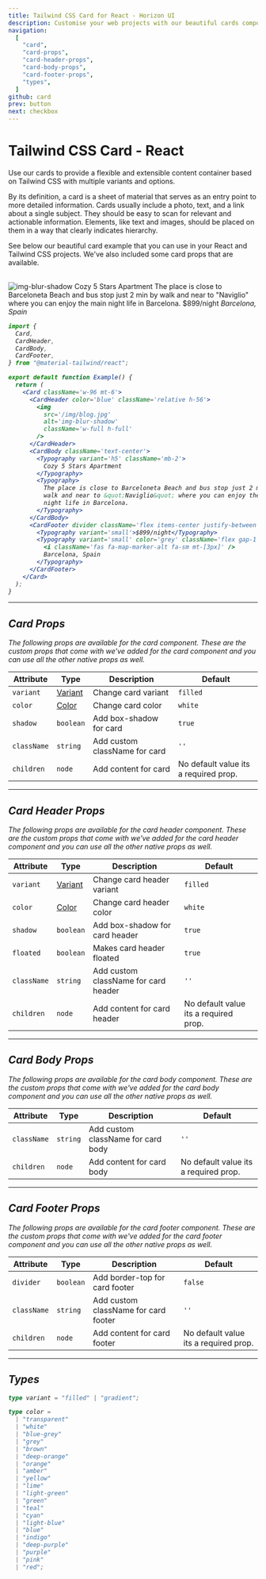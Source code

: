 ```yaml
---
title: Tailwind CSS Card for React - Horizon UI
description: Customise your web projects with our beautiful cards component for Tailwind CSS and React using Material Design guidelines.
navigation:
  [
    "card",
    "card-props",
    "card-header-props",
    "card-body-props",
    "card-footer-props",
    "types",
  ]
github: card
prev: button
next: checkbox
---
```


# Tailwind CSS Card - React

Use our cards to provide a flexible and extensible content container based on Tailwind CSS with multiple variants and options.

By its definition, a card is a sheet of material that serves as an entry point to more detailed information. Cards usually include a photo, text, and a link about a single subject. They should be easy to scan for relevant and actionable information. Elements, like text and images, should be placed on them in a way that clearly indicates hierarchy.

See below our beautiful card example that you can use in your React and Tailwind CSS projects. We've also included some card props that are available.

<br />

<ComponentCard id='card'>
  <Card className='w-96 mt-6'>
    <CardHeader color='blue' className='relative h-56'>
      <Image src='/img/blog.jpg' alt='img-blur-shadow' layout='fill' />
    </CardHeader>
    <CardBody className='text-center'>
      <Typography variant='h5' color='blue-grey' className='mb-2'>
        <span>Cozy 5 Stars Apartment</span>
      </Typography>
      <Typography>
        The place is close to Barceloneta Beach and bus stop just 2 min by walk
        and near to &quot;Naviglio&quot; where you can enjoy the main night life
        in Barcelona.
      </Typography>
    </CardBody>
    <CardFooter
      divider
      className='flex items-center justify-between py-3 -mt-4'>
      <Typography variant='small'>$899/night</Typography>
      <Typography variant='small' color='grey' className='flex gap-1'>
        <i className='fas fa-map-marker-alt fa-sm mt-[3px]' />
        <span>Barcelona, Spain</span>
      </Typography>
    </CardFooter>
  </Card>
</ComponentCard>

```jsx showLineNumbers
import {
  Card,
  CardHeader,
  CardBody,
  CardFooter,
} from "@material-tailwind/react";

export default function Example() {
  return (
    <Card className='w-96 mt-6'>
      <CardHeader color='blue' className='relative h-56'>
        <img
          src='/img/blog.jpg'
          alt='img-blur-shadow'
          className='w-full h-full'
        />
      </CardHeader>
      <CardBody className='text-center'>
        <Typography variant='h5' className='mb-2'>
          Cozy 5 Stars Apartment
        </Typography>
        <Typography>
          The place is close to Barceloneta Beach and bus stop just 2 min by
          walk and near to &quot;Naviglio&quot; where you can enjoy the main
          night life in Barcelona.
        </Typography>
      </CardBody>
      <CardFooter divider className='flex items-center justify-between py-3'>
        <Typography variant='small'>$899/night</Typography>
        <Typography variant='small' color='grey' className='flex gap-1'>
          <i className='fas fa-map-marker-alt fa-sm mt-[3px]' />
          Barcelona, Spain
        </Typography>
      </CardFooter>
    </Card>
  );
}
```

---

## Card Props

<span id='card-props' className='scroll-mt-48' />
The following props are available for the card component. These are the custom props
that come with we've added for the card component and you can use all the other native
props as well.

| Attribute   | Type                       | Description                   | Default                               |
| ----------- | -------------------------- | ----------------------------- | ------------------------------------- |
| `variant`   | [Variant](#types)          | Change card variant           | <Code small>filled</Code>             |
| `color`     | [Color](#types)            | Change card color             | <Code small>white</Code>              |
| `shadow`    | <Code small>boolean</Code> | Add box-shadow for card       | <Code small>true</Code>               |
| `className` | <Code small>string</Code>  | Add custom className for card | `''`                                  |
| `children`  | <Code small>node</Code>    | Add content for card          | No default value its a required prop. |

---

## Card Header Props

<span id='card-header-props' className='scroll-mt-48' />
The following props are available for the card header component. These are the custom
props that come with we've added for the card header component and you can use all
the other native props as well.

| Attribute   | Type                       | Description                          | Default                               |
| ----------- | -------------------------- | ------------------------------------ | ------------------------------------- |
| `variant`   | [Variant](#types)          | Change card header variant           | <Code small>filled</Code>             |
| `color`     | [Color](#types)            | Change card header color             | <Code small>white</Code>              |
| `shadow`    | <Code small>boolean</Code> | Add box-shadow for card header       | <Code small>true</Code>               |
| `floated`   | <Code small>boolean</Code> | Makes card header floated            | <Code small>true</Code>               |
| `className` | <Code small>string</Code>  | Add custom className for card header | `''`                                  |
| `children`  | <Code small>node</Code>    | Add content for card header          | No default value its a required prop. |

---

## Card Body Props

<span id='card-body-props' className='scroll-mt-48' />
The following props are available for the card body component. These are the custom
props that come with we've added for the card body component and you can use all
the other native props as well.

| Attribute   | Type                      | Description                        | Default                               |
| ----------- | ------------------------- | ---------------------------------- | ------------------------------------- |
| `className` | <Code small>string</Code> | Add custom className for card body | `''`                                  |
| `children`  | <Code small>node</Code>   | Add content for card body          | No default value its a required prop. |

---

## Card Footer Props

<span id='card-footer-props' className='scroll-mt-48' />
The following props are available for the card footer component. These are the custom
props that come with we've added for the card footer component and you can use all
the other native props as well.

| Attribute   | Type                       | Description                          | Default                               |
| ----------- | -------------------------- | ------------------------------------ | ------------------------------------- |
| `divider`   | <Code small>boolean</Code> | Add border-top for card footer       | <Code small>false</Code>              |
| `className` | <Code small>string</Code>  | Add custom className for card footer | `''`                                  |
| `children`  | <Code small>node</Code>    | Add content for card footer          | No default value its a required prop. |

---

## Types

<span id='types' className='scroll-mt-48' />

```ts
type variant = "filled" | "gradient";
```

```ts
type color =
  | "transparent"
  | "white"
  | "blue-grey"
  | "grey"
  | "brown"
  | "deep-orange"
  | "orange"
  | "amber"
  | "yellow"
  | "lime"
  | "light-green"
  | "green"
  | "teal"
  | "cyan"
  | "light-blue"
  | "blue"
  | "indigo"
  | "deep-purple"
  | "purple"
  | "pink"
  | "red";
```
